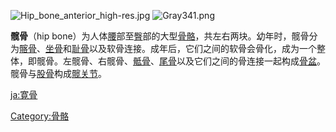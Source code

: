 {{unreferenced|time=2013-11-27T13:23:14+00:00}}
[[File:Hip_bone_anterior_high-res.jpg|right]]
[[File:Gray341.png|right]]

'''髋骨'''（hip bone）为人体[[腰|腰]]部至[[臀|臀]]部的大型[[骨骼|骨骼]]，共左右两块。幼年时，髋骨分为[[髂骨|髂骨]]、[[坐骨|坐骨]]和[[耻骨|耻骨]]以及软骨连接。成年后，它们之间的软骨会骨化，成为一个整体，即髋骨。左髋骨、右髋骨、[[骶骨|骶骨]]、[[尾骨|尾骨]]以及它们之间的骨连接一起构成[[骨盆|骨盆]]。髋骨与[[股骨|股骨]]构成[[髋关节|髋关节]]。

{{HumanBones}}
[[Category:骨骼|Category:骨骼]]

[[ja:寛骨|ja:寛骨]]
{{Medicine-stub}}